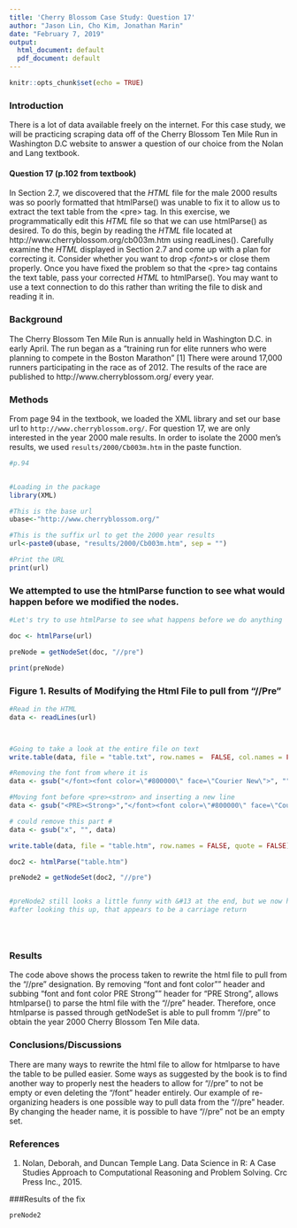 ```yaml
---
title: 'Cherry Blossom Case Study: Question 17'
author: "Jason Lin, Cho Kim, Jonathan Marin"
date: "February 7, 2019"
output:
  html_document: default
  pdf_document: default
---
```


```r
knitr::opts_chunk$set(echo = TRUE)
```

### Introduction
There is a lot of data available freely on the internet. For this case study, we will be practicing scraping data off of the Cherry Blossom Ten Mile Run in Washington D.C website to answer a question of our choice from the Nolan and Lang textbook. 
<br>

#### Question 17 (p.102 from textbook)
In Section 2.7, we discovered that the *HTML* file for the male 2000 results was so poorly formatted that htmlParse() was unable to fix it to allow us to extract the text table from the \<pre\> tag. In this exercise, we programmatically edit this *HTML* file so that we can use htmlParse() as desired. To do this, begin by reading the *HTML* file located at http://www.cherryblossom.org/cb003m.htm using readLines(). Carefully examine the *HTML* displayed in Section 2.7 and come up with a plan for correcting it. Consider whether you want to drop *\<font\>*s or close them properly. Once you have fixed the problem so that the \<pre\> tag contains the text table, pass your corrected *HTML* to htmlParse(). You may want to use a text connection to do this rather than writing the file to disk and reading it in. 

### Background
The Cherry Blossom Ten Mile Run is annually held in Washington D.C. in early April. The run began as a "training run for elite runners who were planning to compete in the Boston Marathon" [1] There were around 17,000 runners participating in the race as of 2012. The results of the race are published to http://www.cherryblossom.org/ every year. 

### Methods
From page 94 in the textbook, we loaded the XML library and set our base url to `http://www.cherryblossom.org/`. For question 17, we are only interested in the year 2000 male results. In order to isolate the 2000 men's results, we used `results/2000/Cb003m.htm` in the paste function.
```r
#p.94


#Loading in the package
library(XML)

#This is the base url
ubase<-"http://www.cherryblossom.org/"

#This is the suffix url to get the 2000 year results
url<-paste0(ubase, "results/2000/Cb003m.htm", sep = "")

#Print the URL
print(url)

```

### We attempted to use the htmlParse function to see what would happen before we modified the nodes.

```r
#Let's try to use htmlParse to see what happens before we do anything

doc <- htmlParse(url)

preNode = getNodeSet(doc, "//pre")

print(preNode)
```

### Figure 1. Results of Modifying the Html File to pull from "//Pre"

```r

#Read in the HTML
data <- readLines(url)



#Going to take a look at the entire file on text
write.table(data, file = "table.txt", row.names =  FALSE, col.names = FALSE)

#Removing the font from where it is
data <- gsub("</font><font color=\"#800000\" face=\"Courier New\">", "", data)

#Moving font before <pre><stron> and inserting a new line
data <- gsub("<PRE><Strong>","</font><font color=\"#800000\" face=\"Courier New\">\n<PRE><Strong>", data)

# could remove this part #
data <- gsub("x", "", data)

write.table(data, file = "table.htm", row.names = FALSE, quote = FALSE)

doc2 <- htmlParse("table.htm")

preNode2 = getNodeSet(doc2, "//pre")


#preNode2 still looks a little funny with &#13 at the end, but we now have the data that we didn't have before
#after looking this up, that appears to be a carriage return





```


### Results
The code above shows the process taken to rewrite the html file to pull from the "//pre" designation. By removing "font and font color"" header and subbing "font and font color PRE Strong"" header for "PRE Strong", allows htmlparse() to parse the html file with the  "//pre" header. Therefore, once htmlparse is passed through getNodeSet is able to pull fromm "//pre" to obtain the year 2000 Cherry Blossom Ten Mile data. 

### Conclusions/Discussions

There are many ways to rewrite the html file to allow for htmlparse to have the table to be pulled easier. Some ways as suggested by the book is to find another way to properly nest the headers to allow for "//pre" to not be empty or even deleting the "/font" header entirely. Our example of re-organizing headers is one possible way to pull data from the "//pre" header. By changing the header name, it is possible to have "//pre" not be an empty set. 



### References
1. Nolan, Deborah, and Duncan Temple Lang. Data Science in R: A Case Studies Approach to Computational Reasoning and Problem Solving. Crc Press Inc., 2015.


###Results of the fix
```r
preNode2


```

